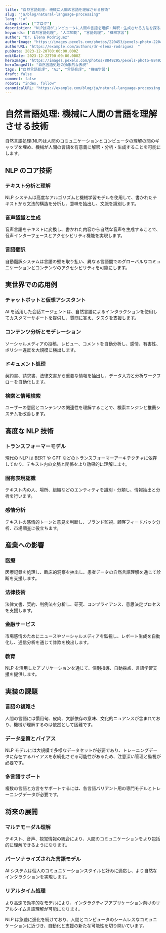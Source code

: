```yaml
---
title: "自然言語処理: 機械に人間の言語を理解させる技術"
slug: "ja/blog/natural-language-processing"
lang: "ja"
categories: ["ブログ"]
description: "NLP技術がコンピュータに人間の言語を理解・解釈・生成させる方法を探る。チャットボット、翻訳、コンテンツ分析を可能にする技術。"
keywords: ["自然言語処理", "人工知能", "言語処理", "機械学習"]
author: "Dr. Elena Rodriguez"
authorImage: "https://images.pexels.com/photos/220453/pexels-photo-220453.jpeg?auto=compress&cs=tinysrgb&w=1260&h=750&dpr=1  "
authorURL: "https://example.com/authors/dr-elena-rodriguez  "
pubDate: 2023-12-20T00:00:00.000Z
editDate: 2023-12-22T00:00:00.000Z
heroImage: "https://images.pexels.com/photos/8849295/pexels-photo-8849295.jpeg?auto=compress&cs=tinysrgb&w=1260&h=750&dpr=1  "
heroImageAlt: "自然言語処理の抽象的な表現"
tags: ["自然言語処理", "AI", "言語処理", "機械学習"]
draft: false
comment: false
robots: "index, follow"
canonicalURL: "https://example.com/blog/ja/natural-language-processing  "
---
```


# 自然言語処理: 機械に人間の言語を理解させる技術

自然言語処理(NLP)は人間のコミュニケーションとコンピュータの理解の間のギャップを埋め、機械が人間の言語を有意義に解釈・分析・生成することを可能にします。

## NLP のコア技術

### テキスト分析と理解

NLP システムは高度なアルゴリズムと機械学習モデルを使用して、書かれたテキストから文法的構造を分析し、意味を抽出し、文脈を識別します。

### 音声認識と生成

音声言語をテキストに変換し、書かれた内容から自然な音声を生成することで、音声インターフェースとアクセシビリティ機能を実現します。

### 言語翻訳

自動翻訳システムは言語の壁を取り払い、異なる言語間でのグローバルなコミュニケーションとコンテンツのアクセシビリティを可能にします。

## 実世界での応用例

### チャットボットと仮想アシスタント

AI を活用した会話エージェントは、自然言語によるインタラクションを使用してカスタマーサポートを提供し、質問に答え、タスクを支援します。

### コンテンツ分析とモデレーション

ソーシャルメディアの投稿、レビュー、コメントを自動分析し、感情、有害性、ポリシー違反を大規模に検出します。

### ドキュメント処理

契約書、請求書、法律文書から重要な情報を抽出し、データ入力と分析ワークフローを自動化します。

### 検索と情報検索

ユーザーの意図とコンテンツの関連性を理解することで、検索エンジンと推薦システムを改善します。

## 高度な NLP 技術

### トランスフォーマーモデル

現代の NLP は BERT や GPT などのトランスフォーマーアーキテクチャに依存しており、テキスト内の文脈と関係をより効果的に理解します。

### 固有表現認識

テキスト内の人、場所、組織などのエンティティを識別・分類し、情報抽出と分析を行います。

### 感情分析

テキストの感情的トーンと意見を判断し、ブランド監視、顧客フィードバック分析、市場調査に役立ちます。

## 産業への影響

### 医療

医療記録を処理し、臨床的洞察を抽出し、患者データの自然言語理解を通じて診断を支援します。

### 法律技術

法律文書、契約、判例法を分析し、研究、コンプライアンス、意思決定プロセスを支援します。

### 金融サービス

市場感情のためにニュースやソーシャルメディアを監視し、レポート生成を自動化し、通信分析を通じて詐欺を検出します。

### 教育

NLP を活用したアプリケーションを通じて、個別指導、自動採点、言語学習支援を提供します。

## 実装の課題

### 言語の複雑さ

人間の言語には慣用句、皮肉、文脈依存の意味、文化的ニュアンスが含まれており、機械が理解するのは依然として困難です。

### データ品質とバイアス

NLP モデルには大規模で多様なデータセットが必要であり、トレーニングデータに存在するバイアスを永続化させる可能性があるため、注意深い管理と監視が必要です。

### 多言語サポート

複数の言語と方言をサポートするには、各言語バリアント用の専門モデルとトレーニングデータが必要です。

## 将来の展開

### マルチモーダル理解

テキスト、音声、視覚情報の統合により、人間のコミュニケーションをより包括的に理解できるようになります。

### パーソナライズされた言語モデル

AI システムは個人のコミュニケーションスタイルと好みに適応し、より自然なインタラクションを実現します。

### リアルタイム処理

より高速で効率的なモデルにより、インタラクティブアプリケーション向けのリアルタイム言語理解が可能になります。

NLP は急速に進化を続けており、人間とコンピュータのシームレスなコミュニケーションに近づき、自動化と支援の新たな可能性を切り開いています。
